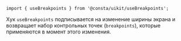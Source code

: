 ```tsx
import { useBreakpoints } from '@consta/uikit/useBreakpoints';
```

Хук `useBreakpoints` подписывается на изменение ширины экрана и возвращает набор контрольных точек (`breakpoints`), которые применяются в момент этого изменения.
